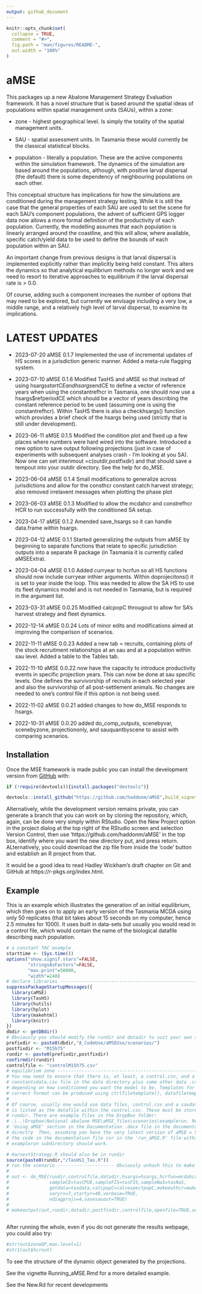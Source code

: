 ---
output: github_document
---

<!-- README.md is generated from README.Rmd. Please edit that file -->

```{r, include = FALSE}
knitr::opts_chunk$set(
  collapse = TRUE,
  comment = "#>",
  fig.path = "man/figures/README-",
  out.width = "100%"
)
```

# aMSE

<!-- badges: start -->
<!-- badges: end -->

This packages up a new Abalone Management Strategy Evaluation framework. It has a novel structure that is based around the spatial ideas of populations within spatial management units (SAUs), within a zone:

* zone - highest geographical level. Is simply the totality of the spatial management units.

* SAU - spatial assessment units. In Tasmania these would currently be the classical statistical blocks.

* population - literally a population. These are the active components within the simulation framework. The dynamics of the simulation are based around the populations, although, with positive larval dispersal (the default) there is some dependency of neighbouring populations on each other.


This conceptual structure has implications for how the simulations are conditioned during the management strategy testing. While it is still the case that the general properties of each SAU are used to set the scene for each SAU's component populations, the advent of sufficient GPS logger data now allows a more formal definition of the productivity of each population. Currently, the modelling assumes that each population is linearly arranged around the coastline, and this will allow, where available, specific catch/yield data to be used to define the bounds of each population within an SAU. 

An important change from previous designs is that larval dispersal is implemented explicitly rather than implicitly being held constant. This alters the dynamics so that analytical equilibrium methods no longer work and we need to resort to iterative approaches to equilibrium if the larval dispersal rate is > 0.0.

Of course, adding such a component increases the number of options that may need to be explored, but currently we envisage including a very low, a middle range, and a relatively high level of larval dispersal, to examine its implications.


# LATEST UPDATES

* 2023-07-20 aMSE 0.1.7 Implemented the use of incremental updates of HS scores in a jurisdiction generic manner. Added a meta-rule flagging system.

* 2023-07-10 aMSE 0.1.6 Modified TasHS and aMSE so that instead of using hsargs$startCE and hsargs$endCE to define a vector of reference years when using the constantrefhcr in Tasmania, one should now use a hsargs$refperiodCE which should be a vector of years describing the constant reference period to be used (assuming one is using the constantrefhcr). Within TasHS there is also a checkhsargs() function which provides a brief check of the hsargs being used (strictly that is still under development).

* 2023-06-11 aMSE 0.1.5 Modified the condition plot and fixed up a few places where numbers were hard wired into the software. Introduced a new option to save output following projections (just in case of experiments with subsequent analyses crash - I'm looking at you SA). Now one can set interimout =c(outdir,postfixdir) and that should save a tempout into your outdir directory. See the help for do_MSE.

* 2023-06-04 aMSE 0.1.4 Small modifications to generalize across jurisdictions and allow for the consthcr constant catch harvest strategy; also removed irrelavent messages when plotting the phase plot

* 2023-06-03 aMSE 0.1.3 Modified to allow the mcdahcr and constrefhcr HCR to run successfully with the conditioned SA setup.

* 2023-04-17 aMSE 0.1.2 Amended save_hsargs so it can handle data.frame within hsargs.

* 2023-04-12 aMSE 0.1.1 Started generalizing the outputs from aMSE by beginning to separate functions that relate to specific jurisdiction outputs into a separate R package (in Tasmania it is currently called aMSEExtra). 

* 2023-04-04 aMSE 0.1.0 Added curryear to hcrfun so all HS functions should now include curryear inthier arguments. Within doprojecitons() it is set to year inside the loop. This was needed to allow the SA HS to use its fleet dynamics model and is not needed in Tasmania, but is required in the argument list.

* 2023-03-31 aMSE 0.0.25 Modified calcpopC througout to allow for SA's harvest strategy and fleet dynamics.

* 2022-12-14 aMSE 0.0.24 Lots of minor edits and modifications aimed at improving the comparison of scenarios.

* 2022-11-11 aMSE 0.0.23 Added a new tab = recruits, containing plots of the stock recruitment relationships at an sau and at a population within sau level. Added a table to the Tables tab.

* 2022-11-10 aMSE 0.0.22 now have the capacity to introduce productivity events in specific projection years. This can now be done at sau specific levels. One defines the survivorship of recruits in each selected year and also the survivorship of all post-settlement animals. No changes are needed to one's control file if this option is not being used.

* 2022-11-02 aMSE 0.0.21 added changes to how do_MSE responds to hsargs.

* 2022-10-31 aMSE 0.0.20 added do_comp_outputs, scenebyvar, scenebyzone, projectiononly, and sauquantbyscene to assist with comparing scenarios.




## Installation

Once the MSE framework is made public you can install the development version from [GitHub](https://github.com/haddonm/aMSE) with:

```{r echo=TRUE, eval=FALSE}
if (!require(devtools)){install.packages("devtools")} 

devtools::install_github("https://github.com/haddonm/aMSE",build_vignettes = TRUE)
```

Alternatively, while the development version remains private, you can generate a branch that you can work on by cloning the repository, which, again, can be done very simply within RStudio. Open the New Project option in the project dialog at the top right of the RStudio screen and selection Version Control, then use 'https://github.com/haddonm/aMSE' in the top box, identify where you want the new directory put, and press return. ALternatively, you could download the zip file from inside the 'code' button and establish an R project from that.

It would be a good idea to read Hadley Wickham's draft chapter on Git and GitHub at https://r-pkgs.org/index.html.


## Example

This is an example which illustrates the generation of an initial equilibrium, which then goes on to apply an early version of the Tasmania MCDA using only 50 replicates (that bit takes about 15 seconds on my computer, hence 2.5 minutes for 1000). It uses built in data-sets but usually you would read in a control file, which would contain the name of the biological datafile describing each population.

```{r example, echo=TRUE, eval=FALSE }
# a constant TAC example
starttime <- (Sys.time())
options("show.signif.stars"=FALSE,
        "stringsAsFactors"=FALSE,
        "max.print"=50000,
        "width"=240)
# declare libraries ------------------------------------------------------------
suppressPackageStartupMessages({
  library(aMSE)
  library(TasHS)
  library(hutils)
  library(hplot)
  library(makehtml)
  library(knitr)
})
dbdir <- getDBdir()
# Obviously you should modify the rundir and datadir to suit your own setup
prefixdir <- paste0(dbdir,"A_CodeUse/aMSEUse/scenarios/")
postfixdir <- "M15h75"
rundir <- paste0(prefixdir,postfixdir)
confirmdir(rundir)
controlfile <- "controlM15h75.csv"
# equilibrium zone -------------------------------------------------------------
# You now need to ensure that there is, at least, a control.csv, and a 
# constantsdata.csv file in the data directory plus some other data .csv files
# depending on how conditioned you want the model to be. Templates for the
# correct format can be produced using ctrlfiletemplate(), datafiletemplate().
# 
# Of course, usually one would use data files, control.csv and a saudata.csv, which
# is listed as the datafile within the control.csv. These must be stored in 
# rundir. There are example files in the DropBox folder:
# .\..\Dropbox\National abalone MSE\aMSE_files\scenarios\examplerun. Read the 
# 'Using_aMSE' section in the Documentation .docx file in the documentation 
# directry  Then, assuming you have the very latest version of aMSE = 500, 
# the code in the documentation file (or in the 'run_aMSE.R' file within the
# examplerun subdirectory should work. 

# HarvestStrategy.R should also be in rundir
source(paste0(rundir,"/TasHS1_Tas.R"))
# run the scenario --------------------- Obviously unhash this to make it work
#
# out <- do_MSE(rundir,controlfile,datadir,hsargs=hsargs,hcrfun=mcdahcr,
#               sampleCE=tasCPUE,sampleFIS=tasFIS,sampleNaS=tasNaS,
#               getdata=tasdata,calcpopC=calcexpectpopC,makeouthcr=makeouthcr,
#               varyrs=7,startyr=48,verbose=TRUE,
#               ndiagprojs=4,savesauout=TRUE)
# 
# makeoutput(out,rundir,datadir,postfixdir,controlfile,openfile=TRUE,verbose=FALSE)



```

After running the whole, even if you do not generate the results webpage, you could also try:

```{r }
#str(out$zoneDP,max.level=1)
#str1(out$hcrout)

```

To see the structure of the dynamic object generated by the projections.

See the vignette Running_aMSE.Rmd for a more detailed example.

See the New.Rd for recent developments
